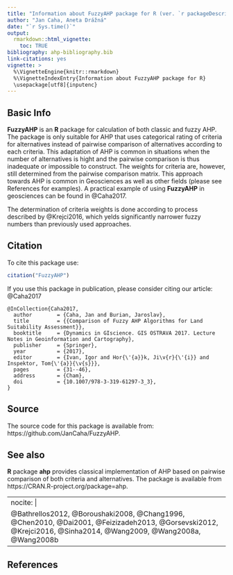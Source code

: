 ---
title: "Information about FuzzyAHP package for R (ver. `r packageDescription('FuzzyAHP')$Version`)"
author: "Jan Caha, Aneta Drážná"
date: "`r Sys.time()`"
output: 
  rmarkdown::html_vignette:
    toc: TRUE
bibliography: ahp-bibliography.bib
link-citations: yes
vignette: >
  %\VignetteEngine{knitr::rmarkdown}
  %\VignetteIndexEntry{Information about FuzzyAHP package for R}
  \usepackage[utf8]{inputenc}
---
## Basic Info

**FuzzyAHP** is an **R** package for calculation of both classic and fuzzy AHP. The package is only suitable for AHP that uses categorical rating of criteria for alternatives instead of pairwise comparison of alternatives according to each criteria. This adaptation of AHP is common in situations when the number of alternatives is hight and the pairwise comparison is thus inadequate or impossible to construct. The weights for criteria are, however, still determined from the pairwise comparison matrix. This approach towards AHP is common in Geosciences as well as other fields (please see References for examples). A practical example of using **FuzzyAHP** in geosciences can be found in @Caha2017.

The determination of criteria weights is done according to process described by @Krejci2016, which yelds significantly narrower fuzzy numbers than previously used approaches.

## Citation

To cite this package use:
```{r}
citation("FuzzyAHP")
```

If you use this package in publication, please consider citing our article:
@Caha2017

```
@InCollection{Caha2017,
  author        = {Caha, Jan and Burian, Jaroslav},
  title         = {{Comparison of Fuzzy AHP Algorithms for Land Suitability Assessment}},
  booktitle     = {Dynamics in GIscience. GIS OSTRAVA 2017. Lecture Notes in Geoinformation and Cartography},
  publisher     = {Springer},
  year          = {2017},
  editor        = {Ivan, Igor and Hor{\'{a}}k, Ji\v{r}{\'{i}} and Inspektor, Tom{\'{a}}{\v{s}}},
  pages         = {31--46},
  address       = {Cham},
  doi           = {10.1007/978-3-319-61297-3_3},
}
```

## Source

The source code for this package is available from: https://github.com/JanCaha/FuzzyAHP.

## See also

**R** package **ahp** provides classical implementation of AHP based on pairwise comparison of both criteria and alternatives. The package is available from https://CRAN.R-project.org/package=ahp.

---
nocite: | 
  @Bathrellos2012, @Boroushaki2008, @Chang1996, @Chen2010, @Dai2001, @Feizizadeh2013, @Gorsevski2012, @Krejci2016, @Sinha2014, @Wang2009, @Wang2008a, @Wang2008b
---

## References
